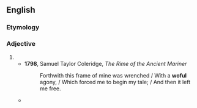 ==English==

===Etymology===
{{suffix|en|wo|ful|pos=adjective}}

===Adjective===
{{en-adj}}

# {{obsolete spelling of|en|woeful}}
#* '''1798''', Samuel Taylor Coleridge, ''The Rime of the Ancient Mariner''
#*: Forthwith this frame of mine was wrenched / With a '''woful''' agony, / Which forced me to begin my tale; / And then it left me free.
#* {{quote-book|en|year=1834|author={{w|Letitia Elizabeth Landon}}|title=Francesca Carrara|volume=3|page=81|text=Still less has it the dreary moan, the cry as of one in pain, which is borne on a November blast; but it has a music of its own—sad, low, and plaintive, like the last echoes of a forsaken lute—a voice of weeping, but tender and subdued, like the pleasant tears shed over some '''woful''' romance of the olden time, telling some mournful chance of the young knight falling in his first battle, or of a maiden pale and perishing with ill-requited love.}}